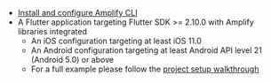 * [Install and configure Amplify CLI](/[platform]/tools/cli/start/set-up-cli/)
* A Flutter application targeting Flutter SDK >= 2.10.0 with Amplify libraries integrated
  * An iOS configuration targeting at least iOS 11.0
  * An Android configuration targeting at least Android API level 21 (Android 5.0) or above
  * For a full example please follow the [project setup walkthrough](/[platform]/prev/start/project-setup/create-application/)
